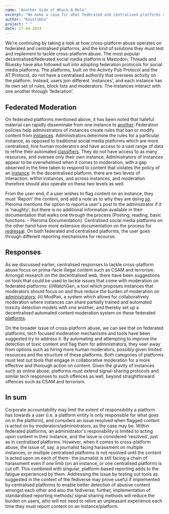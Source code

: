 ```yaml
---
name: "Another Side of Whack-A-Mole"
excerpt: "We make a case for what federated and centralised platforms must implement in order to tackle cross-platform abuse more effectively "
author: "Kaustubha"
project: " "
date: 17-04-2024
---
```


We're continuing by taking a look at how cross-platform abuse operates on federated and centralised platforms, and the kind of solutions they must test and implement to tackle cross-platform abuse. 
The most popular decentralised/federated social media platform is Mastodon; Threads and Bluesky have also followed suit into adopting federation protocols for social media platforms. 
The platforms, built on the Activity Pub Protocol and the AT Protocol, do not have a centralised authority that oversees activity on the platform. 
Instead, users join different 'instances', and each instance has its own set of rules, block lists and moderators. The instances interact with one another through 'federation'.

## Federated Moderation

On federated platforms mentioned above, it has been noted that hateful material can rapidly disseminate from one instance to [another](https://arxiv.org/pdf/2302.05915.pdf). 
Federation policies help administrators of instances create rules that ban or modify content from [instances](https://arxiv.org/pdf/2302.05915.pdf).
Administrators determine the rules for a particular instance, as opposed to traditional social media platforms which are more centralised, hire human moderators and have access to a vast range of data to refine their automated [classifiers](https://arxiv.org/pdf/2204.12709.pdf). 
They do not have access to as many resources, and oversee only their own instance. Administrators of instances appear to be overwhelmed when it comes to moderation, with a gap observed in the time taken to respond to content that violates the policy of an [instance](https://arxiv.org/pdf/2302.05915.pdf). 
In the decentralised platform, there are two levels of interaction: within instances, and across instances, and moderation therefore should also operate on these two levels as well. 

From the user-end, if a user wishes to flag content on an instance, they must 'Report' the content, and add a note as to why they are doing [so](https://docs.joinmastodon.org/user/moderating/). 
Pleroma mentions the option to report a user's post to the administrator if it is 'naughty', but there is no additional information available in their documentation that walks one through the process (Posting, reading, basic functions. - Pleroma Documentation). 
Centralised social media platforms on the other hand have more extensive documentation on the process for [redressal](https://docs-develop.pleroma.social/frontend/user_guide/posting_reading_basic_functions/). 
On both federated and centralised platforms, the user goes through different reporting mechanisms for recourse.

## Responses
As we discussed earlier, centralised responses to tackle cross-platform abuse focus on prima-facie illegal content such as CSAM and terrorism. 
Amongst research on the decentralised web, there have been suggestions on tools that could be used to tackle issues that come with moderation on federated platforms: 
          (i)WatchGen, a tool which proposes instances that moderators should focus on and thus reduce the burden of moderation on [administrators](https://arxiv.org/pdf/2302.05915.pdf); 
          (ii) ModPair,  a system which allows for collaboratively moderation where instances can share partially trained and automated toxicity detection models with one another; 
            and thereby set up a decentralised automated content moderation system on these federated [platforms](https://arxiv.org/pdf/2204.12709.pdf). 

On the broader issue of cross-platform abuse, we can see that on federated platforms, tech focused moderation mechanisms and tools have been suggested try to address it. 
By automating and attempting to improve the detection of toxic content and flag them for administrators, they veer away from options such as hiring more human moderators, possibly given limited resources and the structure of these platforms. 
Both categories of platforms must test out tools that engage in collaborative moderation for a more effective and thorough action on content. Given the gravity of instances such as online abuse, platforms must extend signal-sharing protocols and similar tech responses to such offences as well, beyond
straightforward offences such as CSAM and terrorism. 

## In sum

Corporate accountability may limit the extent of responsibility a platform has towards a user (i.e. a platform entity is only responsible for what goes on in the platform), and considers an issue resolved when flagged content is acted on by moderators/administrators, as the case may be. 
Within federated platforms, an administrator's responsbility is limited to acting upon content in their instance, and the issue is considered  'resolved', just as in centralised platforms. 
However, when it comes to cross-platform abuse, the issue of, say, a journalist facing harassment on multiple instances, or multiple centralised platforms is not resolved until the content is acted upon on each of them- the journalist is still facing a chain of harassment even if one limb (on an instance, or one centralised platform) is cut off. 
This combined with singular, platform-based reporting adds to the fatigue experienced by them. 
Addressing the issue by testing out tools as suggested in the context of the fediverse may prove useful if implemented by centralised platforms to enable better detection of abusive content amongst each other and also the fediverse; 
further, implementation of standardised reporting methods/ signal sharing methods will reduce the burden on users, who will not need to relive an unpleasant experience each time they must report content on an instance/platform.              
              

